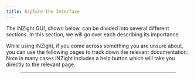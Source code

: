```yaml
---
title: Explore the Interface
---
```



The iNZight GUI, shown below, can be divided into several different _sections_. In this section, we will go over each describing its importance.

While using iNZight, if you come across something you are unsure about, you can use the following pages to track down the relevant documentation. Note in many cases iNZight includes a help button which will take you directly to the relevant page.

<Figure src={interfaceImg} caption="The iNZight Interface" width="800" />

---

<DocCardList />
